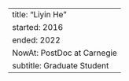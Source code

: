 ---
title: "Liyin He"
started: 2016
ended: 2022
NowAt: PostDoc at Carnegie
subtitle: Graduate Student
---